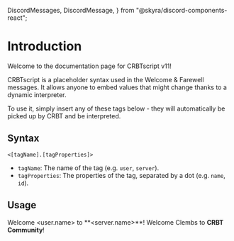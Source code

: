   DiscordMessages,
  DiscordMessage,
} from "@skyra/discord-components-react";

# Introduction

Welcome to the documentation page for CRBTscript v11!

CRBTscript is a placeholder syntax used in the Welcome & Farewell messages. It allows anyone to embed values that might change thanks to a dynamic interpreter.

To use it, simply insert any of these tags below - they will automatically be picked up by CRBT and be interpreted.

## Syntax

```
<[tagName].[tagProperties]>
```

- `tagName`: The name of the tag (e.g. `user`, `server`).
- `tagProperties`: The properties of the tag, separated by a dot (e.g. `name`, `id`).

## Usage

<Tabs groupId="io">
  <TabItem value="input" label="Input">
    <CodeBlock>Welcome &lt;user.name&gt; to **&lt;server.name&gt;**!</CodeBlock>
  </TabItem>
  <TabItem value="output" label="Output">
    <DiscordMessages>
      <DiscordMessage {...profiles.crbt}>
        Welcome Clembs to <b>CRBT Community</b>!
      </DiscordMessage>
    </DiscordMessages>
  </TabItem>
</Tabs>
